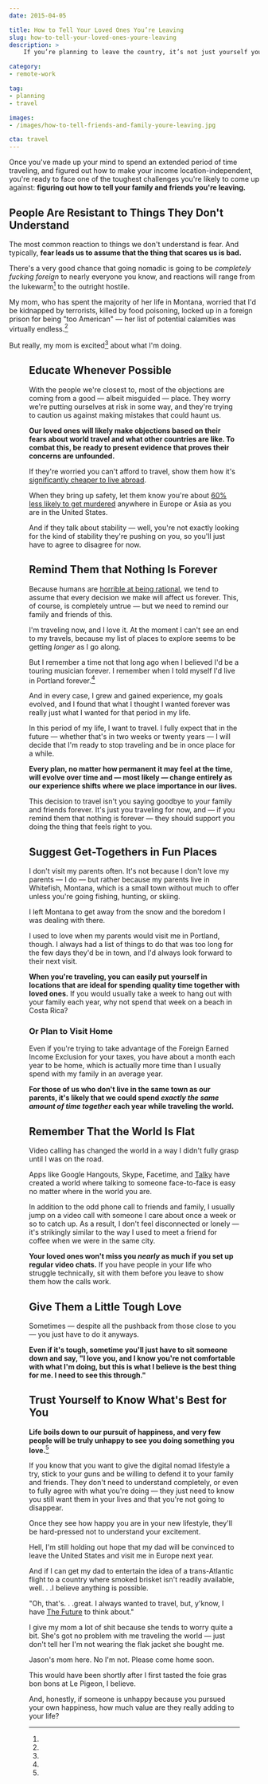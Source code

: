 ```yaml
---
date: 2015-04-05

title: How to Tell Your Loved Ones You’re Leaving
slug: how-to-tell-your-loved-ones-youre-leaving
description: >
    If you’re planning to leave the country, it’s not just yourself you have to consider. How do you prepare your family and friends for your departure?

category:
- remote-work

tag:
- planning
- travel

images:
- /images/how-to-tell-friends-and-family-youre-leaving.jpg

cta: travel
---
```



Once you've made up your mind to spend an extended period of time traveling, and
figured out how to make your income location-independent, you're ready to face
one of the toughest challenges you're likely to come up against: **figuring out
how to tell your family and friends you're leaving.**

## People Are Resistant to Things They Don't Understand

The most common reaction to things we don't understand is fear. And typically,
**fear leads us to assume that the thing that scares us is bad.**

There's a very good chance that going nomadic is going to be _completely fucking
foreign_ to nearly everyone you know, and reactions will range from the
lukewarm[^lukewarm] to the outright hostile.

My mom, who has spent the majority of her life in Montana, worried that I'd be
kidnapped by terrorists, killed by food poisoning, locked up in a foreign prison
for being "too American" — her list of potential calamities was virtually
endless.[^realmom]

But really, my mom is excited[^mom] about what I'm doing.

<Figure
  src="images/how-to-tell-friends-and-family-youre-leaving.jpg"
  alt="How to tell friends and family you’re leaving the country."
/>

## Educate Whenever Possible

With the people we're closest to, most of the objections are coming from a good
— albeit misguided — place. They worry we're putting ourselves at risk in some
way, and they're trying to caution us against making mistakes that could haunt
us.

**Our loved ones will likely make objections based on their fears about world travel and what other countries are like. To combat this, be ready to present evidence that proves their concerns are unfounded.**

If they're worried you can't afford to travel, show them how it's [significantly
cheaper to live abroad][1].

When they bring up safety, let them know you're about [60% less likely to get
murdered][2] anywhere in Europe or Asia as you are in the United States.

And if they talk about stability — well, you're not exactly looking for the kind
of stability they're pushing on you, so you'll just have to agree to disagree
for now.

## Remind Them that Nothing Is Forever

Because humans are [horrible at being rational][3], we tend to assume that every
decision we make will affect us forever. This, of course, is completely untrue —
but we need to remind our family and friends of this.

I'm traveling now, and I love it. At the moment I can't see an end to my
travels, because my list of places to explore seems to be getting _longer_ as I
go along.

But I remember a time not that long ago when I believed I'd be a touring
musician forever. I remember when I told myself I'd live in Portland
forever.[^portland]

And in every case, I grew and gained experience, my goals evolved, and I found
that what I thought I wanted forever was really just what I wanted for that
period in my life.

In this period of my life, I want to travel. I fully expect that in the future —
whether that's in two weeks or twenty years — I will decide that I'm ready to
stop traveling and be in once place for a while.

**Every plan, no matter how permanent it may feel at the time, will evolve over time and — most likely — change entirely as our experience shifts where we place importance in our lives.**

This decision to travel isn't you saying goodbye to your family and friends
forever. It's just you traveling for now, and — if you remind them that nothing
is forever — they should support you doing the thing that feels right to you.

## Suggest Get-Togethers in Fun Places

I don't visit my parents often. It's not because I don't love my parents — I do
— but rather because my parents live in Whitefish, Montana, which is a small
town without much to offer unless you're going fishing, hunting, or skiing.

I left Montana to get away from the snow and the boredom I was dealing with
there.

I used to love when my parents would visit me in Portland, though. I always had
a list of things to do that was too long for the few days they'd be in town, and
I'd always look forward to their next visit.

**When you're traveling, you can easily put yourself in locations that are ideal for spending quality time together with loved ones.** If you would usually take a week to hang out with your family each year, why not spend that week on a beach in Costa Rica?

### Or Plan to Visit Home

Even if you're trying to take advantage of the Foreign Earned Income Exclusion
for your taxes, you have about a month each year to be home, which is actually
more time than I usually spend with my family in an average year.

**For those of us who don't live in the same town as our parents, it's likely that we could spend _exactly the same amount of time together_ each year while traveling the world.**

## Remember That the World Is Flat

Video calling has changed the world in a way I didn't fully grasp until I was on
the road.

Apps like Google Hangouts, Skype, Facetime, and [Talky][4] have created a world
where talking to someone face-to-face is easy no matter where in the world you
are.

In addition to the odd phone call to friends and family, I usually jump on a
video call with someone I care about once a week or so to catch up. As a result,
I don't feel disconnected or lonely — it's strikingly similar to the way I used
to meet a friend for coffee when we were in the same city.

**Your loved ones won't miss you _nearly_ as much if you set up regular video chats.** If you have people in your life who struggle technically, sit with them before you leave to show them how the calls work.

## Give Them a Little Tough Love

Sometimes — despite all the pushback from those close to you — you just have to
do it anyways.

**Even if it's tough, sometime you'll just have to sit someone down and say, "I love you, and I know you're not comfortable with what I'm doing, but this is what I believe is the best thing for me. I need to see this through."**

## Trust Yourself to Know What's Best for You

**Life boils down to our pursuit of happiness, and very few people will be truly unhappy to see you doing something you love.**[^unhappy]

If you know that you want to give the digital nomad lifestyle a try, stick to
your guns and be willing to defend it to your family and friends. They don't
need to understand completely, or even to fully agree with what you're doing —
they just need to know you still want them in your lives and that you're not
going to disappear.

Once they see how happy you are in your new lifestyle, they'll be hard-pressed
not to understand your excitement.

Hell, I'm still holding out hope that my dad will be convinced to leave the
United States and visit me in Europe next year.

And if I can get my dad to entertain the idea of a trans-Atlantic flight to a
country where smoked brisket isn't readily available, well. . .I believe
anything is possible.

[^lukewarm]:
  "Oh, that's. . .great. I always wanted to travel, but, y'know, I have [The Future][5] to think about."

[^realmom]:
  I give my mom a lot of shit because she tends to worry quite a bit. She's got no problem with me traveling the world — just don't tell her I'm not wearing the flak jacket she bought me.

[^mom]:
  Jason's mom here. No I'm not. Please come home soon.

[^portland]:
  This would have been shortly after I first tasted the foie gras bon bons at Le Pigeon, I believe.

[^unhappy]:
  And, honestly, if someone is unhappy because you pursued your own happiness, how much value are they really adding to your life?

[1]: /cost-of-living-remotely
[2]: http://en.wikipedia.org/wiki/List_of_countries_by_intentional_homicide_rate
[3]: http://en.wikipedia.org/wiki/List_of_cognitive_biases
[4]: https://talky.io/
[5]: /sacrifice
